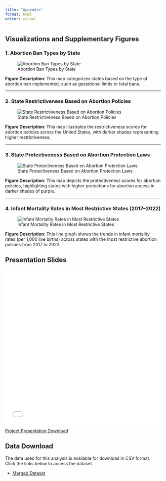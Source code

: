 ```yaml
---
title: "Appendix"
format: html
editor: visual
---
```



## Visualizations and Supplementary Figures


### 1. Abortion Ban Types by State
![Abortion Ban Types by State](images/abortion_ban_type_by_state.png)

**Figure Description**: This map categorizes states based on the type of abortion ban implemented, such as gestational limits or total bans.


---

### 2. State Restrictiveness Based on Abortion Policies
![State Restrictiveness Based on Abortion Policies](images/restrictive_map.png)

**Figure Description**: This map illustrates the restrictiveness scores for abortion policies across the United States, with darker shades representing higher restrictiveness.

---

### 3. State Protectiveness Based on Abortion Protection Laws
![State Protectiveness Based on Abortion Protection Laws](images/protective_map.png)

**Figure Description**: This map depicts the protectiveness scores for abortion policies, highlighting states with higher protections for abortion access in darker shades of purple.

---

### 4. Infant Mortality Rates in Most Restrictive States (2017–2022)
![Infant Mortality Rates in Most Restrictive States](images/infant_mortality_in_most_restrictive_states.png)

**Figure Description**: This line graph shows the trends in infant mortality rates (per 1,000 live births) across states with the most restrictive abortion policies from 2017 to 2022.


## Presentation Slides 

<iframe src="images/presentation_slides.pdf" width="100%" height="500px" style="border: none;">

</iframe>

[Project Presentation Download](images/presentation_slides.pdf)


## Data Download

The data used for this analysis is available for download in CSV format. Click the links below to access the dataset.

- [Merged Dataset](data/clean_data/merged_data.csv)